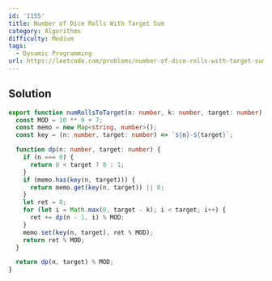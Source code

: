 ```yaml
---
id: '1155'
title: Number of Dice Rolls With Target Sum
category: Algorithms
difficulty: Medium
tags:
  - Dynamic Programming
url: https://leetcode.com/problems/number-of-dice-rolls-with-target-sum
---
```


## Solution

```typescript filename="solution.ts" copy
export function numRollsToTarget(n: number, k: number, target: number): number {
  const MOD = 10 ** 9 + 7;
  const memo = new Map<string, number>();
  const key = (n: number, target: number) => `${n}-${target}`;

  function dp(n: number, target: number) {
    if (n === 0) {
      return 0 < target ? 0 : 1;
    }
    if (memo.has(key(n, target))) {
      return memo.get(key(n, target)) || 0;
    }
    let ret = 0;
    for (let i = Math.max(0, target - k); i < target; i++) {
      ret += dp(n - 1, i) % MOD;
    }
    memo.set(key(n, target), ret % MOD);
    return ret % MOD;
  }

  return dp(n, target) % MOD;
}
```
